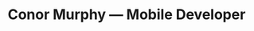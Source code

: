 ---
title: Conor Murphy — Mobile Developer
seo:
  title: Conor Murphy — Mobile Developer
  description: Hey I'm conor, an app developer based in liverpool, England.
  type: website
  keywords: conorcodes, mobile, xamarin, app developer, .MAUI
---